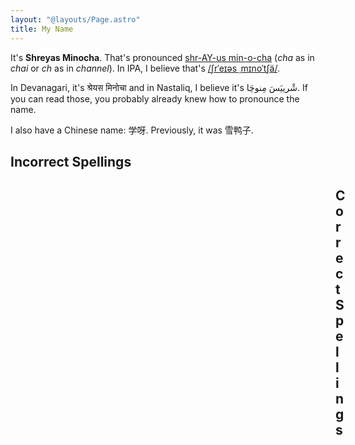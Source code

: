```yaml
---
layout: "@layouts/Page.astro"
title: My Name
---
```



It's **Shreyas Minocha**. That's pronounced [shr-AY-us min-o-cha](/name.flac) (_cha_ as in _chai_ or _ch_ as in _channel_). In IPA, I believe that's [/ʃrˈeɪəs ˌmɪnoˈtʃä/](https://ipa-reader.com/?text=%CA%83r%CB%88e%C9%AA%C9%99s%20%CB%8Cm%C9%AAno%CB%88t%CA%83%C3%A4&voice=Aditi).

In Devanagari, it's श्रेयस मिनोचा and in Nastaliq, I believe it's شْرییَسَ مِنوچَا. If you can read those, you probably already knew how to pronounce the name.

I also have a Chinese name: 学呀. Previously, it was 雪鸭子.

## Incorrect Spellings

<Figure
    src="/img/name/shreys.jpg"
    alt="shreys"
    caption="Almost, but not quite—9/10"
    height={400}
/>

<Figure
    src="/img/name/chreyas.jpg"
    alt="chreyas"
    caption={'Unintuitive "ch" pronunciation, but I see the vision—9/10'}
    height={400}
/>

<Figure
    src="/img/name/shreya.jpg"
    alt="shreya"
    caption="A classic—9/11"
    height={400}
/>

<Figure
    src="/img/name/shrey.jpg"
    alt="shrey"
    caption="Another real name—9/10"
    height={400}
/>

<Figure
    src="/img/name/shreysa.jpg"
    alt="shreysa"
    caption="Close—8/10"
    height={400}
/>

<Figure
    src="/img/name/shreias.jpg"
    alt="shreias"
    caption="Good effort—7.5/10"
    height={400}
/>

<Figure src="/img/name/shres.jpg" alt="shres" caption="7/10" height={400} />

<Figure
    src="/img/name/shrvyes.jpg"
    alt="shrvyes"
    caption="I guess they misheard the 'e' as 'v'—6/10"
    height={400}
/>

<Figure
    src="/img/name/shreeas.jpg"
    alt="shreeas"
    caption="Pronounceable, I guess—5/10"
    height={400}
/>

<Figure
    src="/img/name/sheis.jpg"
    alt="sheis"
    caption={'Might as well say "Scheiße"—4/10'}
    height={400}
/>

<Figure
    src="/img/name/shre.jpg"
    alt="shre"
    caption="Off to a good start, I guess—3/10"
    height={400}
/>

<Figure
    src="/img/name/sehreyes.jpg"
    alt="sehreyes"
    caption="Two Es too many—3/10"
    height={400}
/>

<Figure src="/img/name/sheye.jpg" alt="sheye" caption="2/10" height={400} />

## Correct Spellings

<Figure src="/img/name/shreyas.jpg" alt="shreyas" caption="10/10, no notes" />
